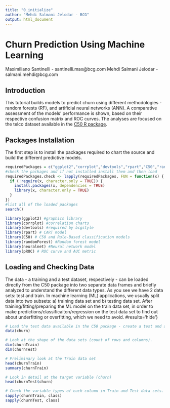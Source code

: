 ---
title: "0_initialize"
author: "Mehdi Salmani Jelodar - BCG"
output: html_document
---

# Churn Prediction Using Machine Learning 

Maximiliano Santinelli - santinelli.max@bcg.com
Mehdi Salmani Jelodar - salmani.mehdi@bcg.com


## Introduction

This tutorial builds models to predict churn using different methodologies - random forests (RF), and artificial neural networks (ANN). A comparative assessment of the models' performance is shown, based on their respective confusion matrix and ROC curves. 
The analyses are focused on the telco dataset available in the [C50 R package](https://cran.r-project.org/web/packages/C50/index.html).


## Packages Installation

The first step is to install the packages required to chart the source and build the different predictive models.

```{r warning=FALSE, message=FALSE}
requiredPackages = c("ggplot2","corrplot","devtools","rpart","C50","randomForest","neuralnet","pROC")
#check the packages and if not installed install them and then load 
requiredPackages.check <- lapply(requiredPackages, FUN = function(x) {
  if (!require(x, character.only = TRUE)) {
    install.packages(x, dependencies = TRUE)
    library(x, character.only = TRUE)
  }
})
#list all of the loaded packages
search()
```
```{r eval=FALSE, echo=FALSE, warning=FALSE, message=FALSE}
library(ggplot2) #graphics library
library(corrplot) #correlation charts
library(devtools) #required by bcgstyle
library(rpart) # CART model
library(C50) # C50 and Rule-Based classification models
library(randomForest) #Random forest model
library(neuralnet) #Neural network model
library(pROC) # ROC curve and AUC metric
```

## Loading and Checking Data 

The data - a training and a test dataset, respectively - can be loaded directly from the C50 package into two separate data frames and briefly analyzed to understand the different data types. As you see we have 2 data sets: test and train. In machine learning (ML) applications, we usually split data into two subsets: a) training data set and b) testing data set. After training/fitting/preparing the ML model on the train data set, in order to make predictions/classificaiton/regression on the test data set to find out about underfitting or overfitting, which we need to avoid. 
#results='hide'}
```{r} 
# Load the test data available in the C50 package - create a test and a train data set
data(churn)

# Look at the shape of the data sets (count of rows and columns). 
dim(churnTrain)
dim(churnTest)

# Preliminary look at the Train data set
head(churnTrain)
summary(churnTrain)

# Look in detail at the target variable (churn)
head(churnTest$churn)

# Check the variable types of each column in Train and Test data sets. 
sapply(churnTrain, class)
sapply(churnTest, class)
```
